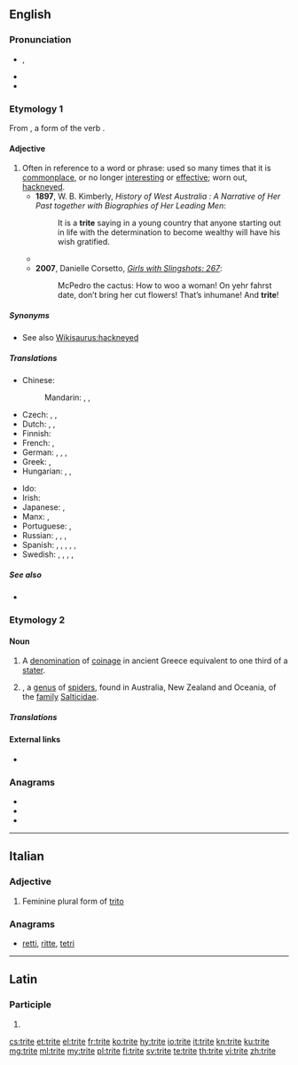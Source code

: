 ==English==
{{was wotd|2015|November|19}}

===Pronunciation===
* {{enPR|trīt}}, {{IPA|/traɪt/|lang=en}}
* {{audio|en-us-trite.ogg|Audio (US)|lang=en}}
* {{rhymes|aɪt|lang=en}}

===Etymology 1===
From {{etyl|la|en}} {{m|la|trītus}}, a form of the verb {{m|la|terō||I wear away, wear out}}.

====Adjective====
{{en-adj|er}}

# Often in reference to a word or phrase: used so many times that it is [[commonplace]], or no longer [[interesting]] or [[effective]]; worn out, [[hackneyed]].
#* '''1897''', W. B. Kimberly, ''History of West Australia : A Narrative of Her Past together with Biographies of Her Leading Men'':
#*: It is a '''trite''' saying in a young country that anyone starting out in life with the determination to become wealthy will have his wish gratified.
#* {{quote-book|author=Anthony Bergin|chapter=The High Seas Regime – Pacific Trends and Developments|editors=[[w:James Crawford (jurist)|James Crawford]]; Donald R. Rothwell|title=The Law of the Sea in the Asian Pacific Region: Developments and Prospects|location=Dordrecht|publisher={{w|Martinus Nijhoff Publishers}}|year=1994|page=183|isbn=978-0-7923-2742-4|passage=It is '''trite''' history&nbsp;– and '''trite''' law&nbsp;– to say that the law of the sea since that time [World War II] reflects a history of coastal State expansion.}}
#* '''2007''', Danielle Corsetto, ''[http://www.girlswithslingshots.com/comic/gws267/ Girls with Slingshots: 267]'':
#*: McPedro the cactus: How to woo a woman! On yehr fahrst date, don’t bring her cut flowers! That’s inhumane! And '''trite'''!

=====Synonyms=====
* See also [[Wikisaurus:hackneyed]]

=====Translations=====
{{trans-top|used so many times that it is commonplace, or no longer interesting or effective; worn out, hackneyed}}
* Chinese:
*: Mandarin: {{t+|cmn|陳腐|sc=Hani}}, {{t+|cmn|陈腐|tr=chénfǔ|sc=Hani}}, {{t+|cmn|平凡|tr=píngfán|sc=Hani}}
* Czech: {{t|cs|otřepaný|m}}, {{t|cs|vyčpělý|m}}, {{t+|cs|banální}}
* Dutch: {{t+|nl|versleten}}, {{t+|nl|afgezaagd}}, {{t+|nl|banaal}}
* Finnish: {{t+|fi|kulunut}}
* French: {{t+|fr|banal}}, {{t+|fr|trivial}}
* German: {{t+|de|banal}}, {{t+|de|platt}}, {{t+|de|nichtssagend}}, {{t+|de|abgedroschen}}
* Greek: {{t+|el|τετριμμένος|m}}, {{t+|el|κοινότοπος|m}}
* Hungarian: {{t+|hu|elkoptatott}}, {{t+|hu|elcsépelt}}, {{t+|hu|banális}}
{{trans-mid}}
* Ido: {{t+|io|triviala}}
* Irish: {{t|ga|seanchaite}}
* Japanese: {{t+|ja|陳腐|tr=ちんぷな, chinpu-na|alt=陳腐な|sc=Jpan}}, {{t|ja|ありふれた|tr=arifureta|sc=Jpan}}
* Manx: {{t|gv|ceaut}}, {{t|gv|shenn-cheaut}}
* Portuguese: {{t+|pt|gasto}}, {{t+|pt|banal}}
* Russian: {{t+|ru|бана́льный}}, {{t+|ru|изби́тый}}, {{t+|ru|зата́сканный}}, {{t+|ru|шабло́нный}}
* Spanish: {{t+|es|manido}}, {{t+|es|trillado}}, {{t+|es|cliché}}, {{t+|es|tópico}}, {{t|es|lugar común}}, {{t+|es|trivial}}
* Swedish: {{t+|sv|trivial}}, {{t+|sv|sliten}}, {{t+|sv|banal}}, {{t+|sv|utsliten}}, {{t|sv|utnött}}
{{trans-bottom}}

=====See also=====
* {{l|en|cliché}}

===Etymology 2===
{{etystub|en}}

====Noun====
{{en-noun|-}}

# A [[denomination]] of [[coinage]] in ancient Greece equivalent to one third of a [[stater]].
# {{taxlink|Trite|genus|noshow=1}}, a [[genus]] of [[spider]]s, found in Australia, New Zealand and Oceania, of the [[family]] [[Salticidae]].

=====Translations=====
{{trans-top|denomination of ancient Greek coinage}}
{{trans-mid}}
{{trans-bottom}}

{{trans-top|spider genus}}
{{trans-mid}}
{{trans-bottom}}

====External links====
* {{pedialite|Trite|Trite (spider)}}

===Anagrams===
* {{l|en|tetri}}
* {{l|en|titer}}
* {{l|en|titre}}

----

==Italian==

===Adjective===
{{head|it|adjective form}}

# Feminine plural form of [[trito]]

===Anagrams===
* [[retti#Italian|retti]], [[ritte#Italian|ritte]], [[tetri#Italian|tetri]]

----

==Latin==

===Participle===
{{la-part-form|trīte}}

# {{inflection of|trītus||voc|m|s|lang=la}}

[[cs:trite]]
[[et:trite]]
[[el:trite]]
[[fr:trite]]
[[ko:trite]]
[[hy:trite]]
[[io:trite]]
[[it:trite]]
[[kn:trite]]
[[ku:trite]]
[[mg:trite]]
[[ml:trite]]
[[my:trite]]
[[pl:trite]]
[[fi:trite]]
[[sv:trite]]
[[te:trite]]
[[th:trite]]
[[vi:trite]]
[[zh:trite]]